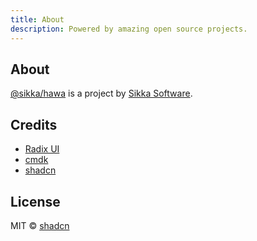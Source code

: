 ```yaml
---
title: About
description: Powered by amazing open source projects.
---
```


## About

[@sikka/hawa](https://hawa.style) is a project by [Sikka Software](https://sikka.io).

## Credits

- [Radix UI](https://radix-ui.com)
- [cmdk](https://cmdk.paco.me)
- [shadcn](https://shadcn.com)

## License

MIT © [shadcn](https://shadcn.com)
